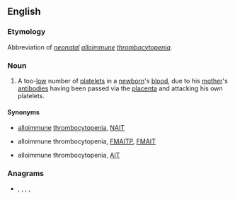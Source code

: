 ==English==
{{wikipedia|neonatal alloimmune thrombocytopenia}}

===Etymology===
Abbreviation of ''[[neonatal]] [[alloimmune]] [[thrombocytopenia]]''.

===Noun===
{{en-noun|-}}
# {{lb|en|pathology}} A too-[[low]] number of [[platelets]] in a [[newborn]]'s [[blood]], due to his [[mother]]'s [[antibody|antibodies]] having been passed via the [[placenta]] and attacking his own platelets.

====Synonyms====
* {{l|en|neonatal}} [[alloimmune]] [[thrombocytopenia]], [[NAIT]]
* {{l|en|feto-maternal}} alloimmune thrombocytopenia, [[FMAITP]], [[FMAIT]]
* alloimmune thrombocytopenia, [[AIT]]

===Anagrams===
* {{l|en|inapt}}, {{l|en|Paint}}, {{l|en|paint}}, {{l|en|pinta}}, {{l|en|tap in}}